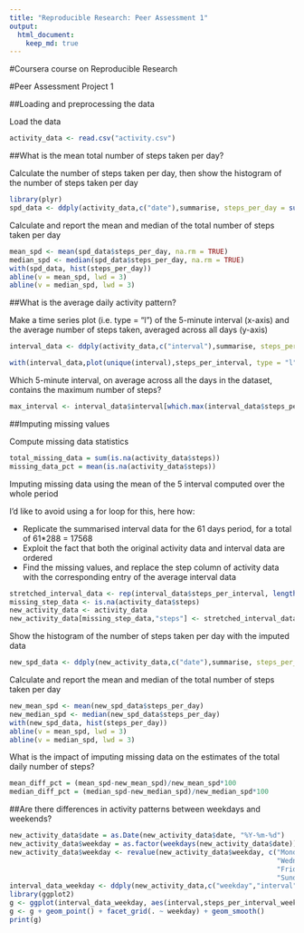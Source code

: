 ```yaml
---
title: "Reproducible Research: Peer Assessment 1"
output:
  html_document:
    keep_md: true
---
```


#Coursera course on Reproducible Research 

#Peer Assessment Project 1 

##Loading and preprocessing the data

Load the data

```r
activity_data <- read.csv("activity.csv")
```

##What is the mean total number of steps taken per day?

Calculate the number of steps taken per day, then show the histogram of the number of steps taken per day
```r
library(plyr)
spd_data <- ddply(activity_data,c("date"),summarise, steps_per_day = sum(steps)) # using ddply
```

Calculate and report the mean and median of the total number of steps taken per day

```r
mean_spd <- mean(spd_data$steps_per_day, na.rm = TRUE)
median_spd <- median(spd_data$steps_per_day, na.rm = TRUE)
with(spd_data, hist(steps_per_day))
abline(v = mean_spd, lwd = 3)
abline(v = median_spd, lwd = 3)
```

##What is the average daily activity pattern?

Make a time series plot (i.e. type = "l") of the 5-minute interval (x-axis) and the average number of steps taken, averaged across all days (y-axis)

```r
interval_data <- ddply(activity_data,c("interval"),summarise, steps_per_interval = mean(steps, na.rm = TRUE)) # using ddply

with(interval_data,plot(unique(interval),steps_per_interval, type = "l",xlab = "Time", ylab = "Steps per day"))
```

Which 5-minute interval, on average across all the days in the dataset, contains the maximum number of steps?
```r
max_interval <- interval_data$interval[which.max(interval_data$steps_per_interval)]
```


##Imputing missing values

Compute missing data statistics
```r
total_missing_data = sum(is.na(activity_data$steps))
missing_data_pct = mean(is.na(activity_data$steps))
```

Imputing missing data using the mean of the 5 interval computed over the whole period

I'd like to avoid using a for loop for this, here how:

- Replicate the summarised interval data for the 61 days period, for a total of 61*288 = 17568
- Exploit the fact that both the original activity data and interval data are ordered
- Find the missing values, and replace the step column of activity data with the corresponding entry of the average interval data

```r
stretched_interval_data <- rep(interval_data$steps_per_interval, length(unique(activity_data$date)))
missing_step_data <- is.na(activity_data$steps)
new_activity_data <- activity_data
new_activity_data[missing_step_data,"steps"] <- stretched_interval_data[missing_step_data]
```

Show the histogram of the number of steps taken per day with the imputed data
```r
new_spd_data <- ddply(new_activity_data,c("date"),summarise, steps_per_day = sum(steps)) # using ddply
```

Calculate and report the mean and median of the total number of steps taken per day

```r
new_mean_spd <- mean(new_spd_data$steps_per_day)
new_median_spd <- median(new_spd_data$steps_per_day)
with(new_spd_data, hist(steps_per_day))
abline(v = mean_spd, lwd = 3)
abline(v = median_spd, lwd = 3)
```

What is the impact of imputing missing data on the estimates of the total daily number of steps?

```r
mean_diff_pct = (mean_spd-new_mean_spd)/new_mean_spd*100
median_diff_pct = (median_spd-new_median_spd)/new_median_spd*100
```
##Are there differences in activity patterns between weekdays and weekends?

```r
new_activity_data$date = as.Date(new_activity_data$date, "%Y-%m-%d")
new_activity_data$weekday = as.factor(weekdays(new_activity_data$date))
new_activity_data$weekday <- revalue(new_activity_data$weekday, c("Monday"= "weekday","Tuesday"= "weekday",
                                                                  "Wednesday"= "weekday","Thursday"= "weekday",
                                                                  "Friday"= "weekday","Saturday"= "weekend",
                                                                  "Sunday"= "weekend"))
interval_data_weekday <- ddply(new_activity_data,c("weekday","interval"),summarise, steps_per_interval_weekday = mean(steps, na.rm = TRUE)) # using ddply
library(ggplot2)
g <- ggplot(interval_data_weekday, aes(interval,steps_per_interval_weekday))
g <- g + geom_point() + facet_grid(. ~ weekday) + geom_smooth()
print(g)
```